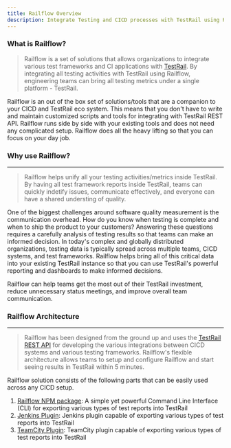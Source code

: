 ```yaml
---
title: Railflow Overview
description: Integrate Testing and CICD processes with TestRail using Railflow
---
```


### What is Railflow?
>Railflow is a set of solutions that allows organizations to integrate various test frameworks and CI applications with [TestRail](https://www.gurock.com/testrail/). By integrating all testing activities with TestRail using Railflow, engineering teams can bring all testing metrics under a single platform - TestRail. 

Railflow is an out of the box set of solutions/tools that are a companion to your CICD and TestRail eco system. This means that you don't have to write and maintain customized scripts and tools for integrating with TestRail REST API. Railflow runs side by side with your existing tools and does not need any complicated setup. Railflow does all the heavy lifting so that you can focus on your day job.

### Why use Railflow?
---------------------------------------------------------------------------------------------------
>Railflow helps unify all your testing activities/metrics inside TestRail. By having all test framework reports inside TestRail, teams can quickly indetify issues, communicate effectively, and everyone can have a shared understing of quality.

One of the biggest challenges around software quality measurement is the communication overhead. How do you know when testing is complete and when to ship the product to your customers? Answering these questions requires a carefully analysis of testing results so that teams can make an informed decision. In today's complex and globally distributed organizations, testing data is typically spread across multiple teams, CICD systems, and test frameworks. Railflow helps bring all of this critical data into your existing TestRail instance so that you can use TestRail's powerful reporting and dashboards to make informed decisions.

Railflow can help teams get the most out of their TestRail investment, reduce unnecessary status meetings, and improve overall team communication.

### Railflow Architecture
---------------------------------------------------------------------------------------------------
>Railflow has been designed from the ground up and uses the [TestRail REST API](https://www.gurock.com/testrail/docs/api) for developing the various integrations between CICD systems and various testing frameworks. Railflow's flexible architecture allows teams to setup and configure Railflow and start seeing results in TestRail within 5 minutes.

Railflow solution consists of the following parts that can be easily used across any CICD setup.
1. [Railflow NPM package](https://www.npmjs.com/package/railflow): A simple yet powerful Command Line Interface (CLI) for exporting various types of test reports into TestRail
2. [Jenkins Plugin](/cicd/jenkins): Jenkins plugin capable of exporting various types of test reports into TestRail
3. [TeamCity Plugin](/cicd/teamcity): TeamCity plugin capable of exporting various types of test reports into TestRail

<ImageZoom src="arch/railflow-arch.png" alt="" />

